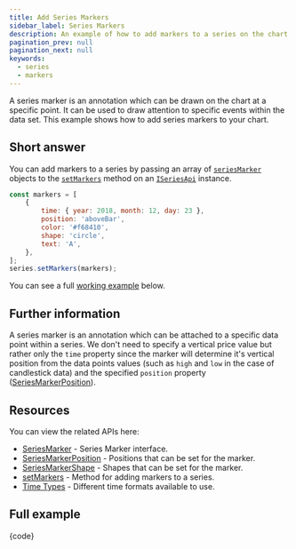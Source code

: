 ```yaml
---
title: Add Series Markers
sidebar_label: Series Markers
description: An example of how to add markers to a series on the chart.
pagination_prev: null
pagination_next: null
keywords:
  - series
  - markers
---
```


A series marker is an annotation which can be drawn on the chart at a specific point.
It can be used to draw attention to specific events within the data set.
This example shows how to add series markers to your chart.

## Short answer

You can add markers to a series by passing an array of [`seriesMarker`](/docs/api/interfaces/SeriesMarker)
objects to the [`setMarkers`](/docs/api/interfaces/ISeriesApi#setmarkers) method on
an [`ISeriesApi`](/docs/api/interfaces/ISeriesApi) instance.

```js
const markers = [
    {
        time: { year: 2018, month: 12, day: 23 },
        position: 'aboveBar',
        color: '#f68410',
        shape: 'circle',
        text: 'A',
    },
];
series.setMarkers(markers);
```

You can see a full [working example](#full-example) below.

## Further information

A series marker is an annotation which can be attached to a specific data point within a series.
We don't need to specify a vertical price value but rather only the `time` property since the
marker will determine it's vertical position from the data points values (such as `high` and
`low` in the case of candlestick data) and the specified `position` property ([SeriesMarkerPosition](/docs/api#seriesmarkerposition)).

## Resources

You can view the related APIs here:
- [SeriesMarker](/docs/api/interfaces/SeriesMarker) - Series Marker interface.
- [SeriesMarkerPosition](/docs/api#seriesmarkerposition) - Positions that can be set for the marker.
- [SeriesMarkerShape](/docs/api#seriesmarkershape) - Shapes that can be set for the marker.
- [setMarkers](/docs/api/interfaces/ISeriesApi#setmarkers) - Method for adding markers to a series.
- [Time Types](/docs/api#time) - Different time formats available to use.

## Full example


<UsageGuidePartial />


<CodeBlock replaceThemeConstants chart className="language-js" hideableCode>
	{code}
</CodeBlock>
